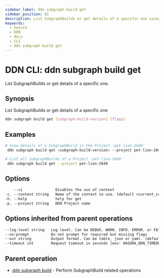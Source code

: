 ```yaml
---
sidebar_label: ddn subgraph build get
sidebar_position: 61
description: List SubgraphBuilds or get details of a specific one using the DDN CLI
keywords:
  - hasura
  - DDN
  - docs
  - CLI
  - ddn subgraph build get
---
```


# DDN CLI: ddn subgraph build get

List SubgraphBuilds or get details of a specific one.

## Synopsis

List SubgraphBuilds or get details of a specific one

```bash
ddn subgraph build get [subgraph-build-version] [flags]
```

## Examples

```bash
# View details of a SubgraphBuild in the Project 'pet-lion-2649'
 ddn subgraph build get <subgraph-build-version> --project pet-lion-2649

# List all SubgraphBuilds of a Project 'pet-lion-2649'
 ddn subgraph build get --project pet-lion-2649
```

## Options

```sass
    --ci               Disables the use of context
-c, --context string   Name of the context to use. (default <current_context>)
-h, --help             help for get
-p, --project string   DDN Project name
```

## Options inherited from parent operations

```sass
--log-level string   Log level. Can be DEBUG, WARN, INFO, ERROR, or FATAL. (default "INFO")
--no-prompt          Do not prompt for required but missing flags
--out string         Output format. Can be table, json or yaml. (default "table")
--timeout int        Request timeout in seconds [env: HASURA_DDN_TIMEOUT] (default 100)
```

## Parent operation

- [ddn subgraph build](/cli/commands/ddn_subgraph_build) - Perform SubgraphBuild related operations
